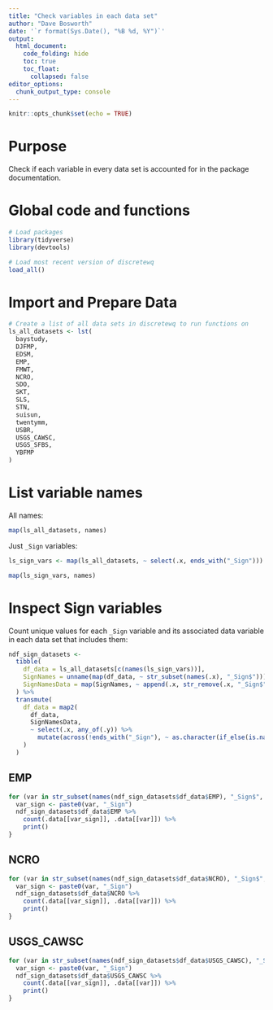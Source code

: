 ```yaml
---
title: "Check variables in each data set"
author: "Dave Bosworth"
date: '`r format(Sys.Date(), "%B %d, %Y")`'
output: 
  html_document: 
    code_folding: hide
    toc: true
    toc_float:
      collapsed: false
editor_options: 
  chunk_output_type: console
---
```


```r
knitr::opts_chunk$set(echo = TRUE)
```

# Purpose

Check if each variable in every data set is accounted for in the package documentation.

# Global code and functions

```r
# Load packages
library(tidyverse)
library(devtools)

# Load most recent version of discretewq
load_all()
```

# Import and Prepare Data

```r
# Create a list of all data sets in discretewq to run functions on
ls_all_datasets <- lst(
  baystudy,
  DJFMP,
  EDSM,
  EMP,
  FMWT,
  NCRO,
  SDO,
  SKT,
  SLS,
  STN,
  suisun,
  twentymm,
  USBR, 
  USGS_CAWSC,
  USGS_SFBS,
  YBFMP
)
```

# List variable names

All names:

```r
map(ls_all_datasets, names)
```

Just `_Sign` variables:

```r
ls_sign_vars <- map(ls_all_datasets, ~ select(.x, ends_with("_Sign"))) %>% compact()

map(ls_sign_vars, names)
```

# Inspect Sign variables

Count unique values for each `_Sign` variable and its associated data variable in each data set that includes them:

```r
ndf_sign_datasets <- 
  tibble(
    df_data = ls_all_datasets[c(names(ls_sign_vars))],
    SignNames = unname(map(df_data, ~ str_subset(names(.x), "_Sign$"))),
    SignNamesData = map(SignNames, ~ append(.x, str_remove(.x, "_Sign$")))
  ) %>% 
  transmute(
    df_data = map2(
      df_data,
      SignNamesData,
      ~ select(.x, any_of(.y)) %>% 
        mutate(across(!ends_with("_Sign"), ~ as.character(if_else(is.na(.x), "NA", "numeric"))))
    )
  )
```

## EMP

```r
for (var in str_subset(names(ndf_sign_datasets$df_data$EMP), "_Sign$", negate = TRUE)) {
  var_sign <- paste0(var, "_Sign")
  ndf_sign_datasets$df_data$EMP %>% 
    count(.data[[var_sign]], .data[[var]]) %>% 
    print()
}
```

## NCRO

```r
for (var in str_subset(names(ndf_sign_datasets$df_data$NCRO), "_Sign$", negate = TRUE)) {
  var_sign <- paste0(var, "_Sign")
  ndf_sign_datasets$df_data$NCRO %>% 
    count(.data[[var_sign]], .data[[var]]) %>% 
    print()
}
```

## USGS_CAWSC

```r
for (var in str_subset(names(ndf_sign_datasets$df_data$USGS_CAWSC), "_Sign$", negate = TRUE)) {
  var_sign <- paste0(var, "_Sign")
  ndf_sign_datasets$df_data$USGS_CAWSC %>% 
    count(.data[[var_sign]], .data[[var]]) %>% 
    print()
}
```

